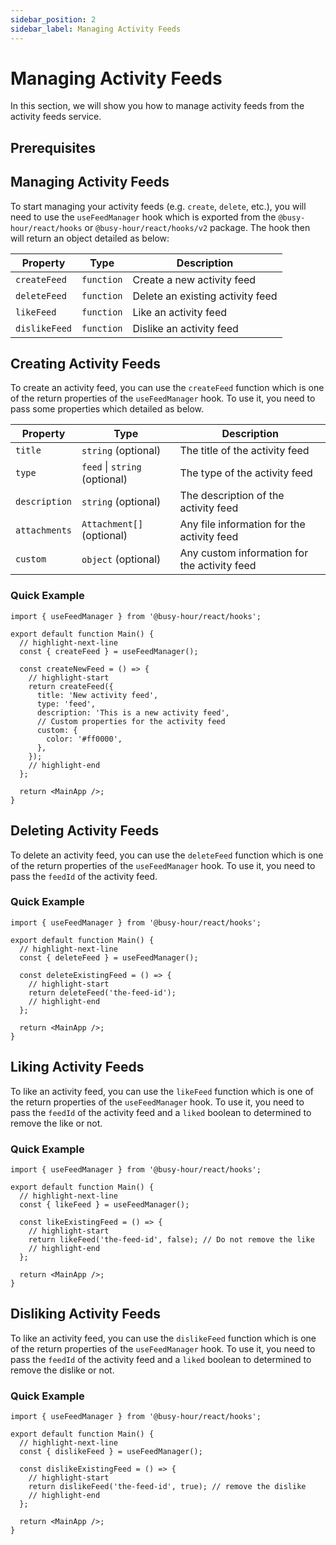 ```yaml
---
sidebar_position: 2
sidebar_label: Managing Activity Feeds
---
```



# Managing Activity Feeds

In this section, we will show you how to manage activity feeds from the activity feeds service.

## Prerequisites

<ActivityFeedPrerequisites />

## Managing Activity Feeds

To start managing your activity feeds (e.g. `create`, `delete`, etc.), you will need to use the `useFeedManager` hook which is exported from the `@busy-hour/react/hooks` or `@busy-hour/react/hooks/v2` package. The hook then will return an object detailed as below:

| Property      | Type       | Description                      |
| ------------- | ---------- | -------------------------------- |
| `createFeed`  | `function` | Create a new activity feed       |
| `deleteFeed`  | `function` | Delete an existing activity feed |
| `likeFeed`    | `function` | Like an activity feed            |
| `dislikeFeed` | `function` | Dislike an activity feed         |

## Creating Activity Feeds

To create an activity feed, you can use the `createFeed` function which is one of the return properties of the `useFeedManager` hook. To use it, you need to pass some properties which detailed as below.

| Property      | Type                          | Description                                  |
| ------------- | ----------------------------- | -------------------------------------------- |
| `title`       | `string` (optional)           | The title of the activity feed               |
| `type`        | `feed` \| `string` (optional) | The type of the activity feed                |
| `description` | `string` (optional)           | The description of the activity feed         |
| `attachments` | `Attachment[]` (optional)     | Any file information for the activity feed   |
| `custom`      | `object` (optional)           | Any custom information for the activity feed |

### Quick Example

```tsx title="src/main.tsx"
import { useFeedManager } from '@busy-hour/react/hooks';

export default function Main() {
  // highlight-next-line
  const { createFeed } = useFeedManager();

  const createNewFeed = () => {
    // highlight-start
    return createFeed({
      title: 'New activity feed',
      type: 'feed',
      description: 'This is a new activity feed',
      // Custom properties for the activity feed
      custom: {
        color: '#ff0000',
      },
    });
    // highlight-end
  };

  return <MainApp />;
}
```

## Deleting Activity Feeds

To delete an activity feed, you can use the `deleteFeed` function which is one of the return properties of the `useFeedManager` hook. To use it, you need to pass the `feedId` of the activity feed.

### Quick Example

```tsx title="src/main.tsx"
import { useFeedManager } from '@busy-hour/react/hooks';

export default function Main() {
  // highlight-next-line
  const { deleteFeed } = useFeedManager();

  const deleteExistingFeed = () => {
    // highlight-start
    return deleteFeed('the-feed-id');
    // highlight-end
  };

  return <MainApp />;
}
```

## Liking Activity Feeds

To like an activity feed, you can use the `likeFeed` function which is one of the return properties of the `useFeedManager` hook. To use it, you need to pass the `feedId` of the activity feed and a `liked` boolean to determined to remove the like or not.

### Quick Example

```tsx title="src/main.tsx"
import { useFeedManager } from '@busy-hour/react/hooks';

export default function Main() {
  // highlight-next-line
  const { likeFeed } = useFeedManager();

  const likeExistingFeed = () => {
    // highlight-start
    return likeFeed('the-feed-id', false); // Do not remove the like
    // highlight-end
  };

  return <MainApp />;
}
```

## Disliking Activity Feeds

To like an activity feed, you can use the `dislikeFeed` function which is one of the return properties of the `useFeedManager` hook. To use it, you need to pass the `feedId` of the activity feed and a `liked` boolean to determined to remove the dislike or not.

### Quick Example

```tsx title="src/main.tsx"
import { useFeedManager } from '@busy-hour/react/hooks';

export default function Main() {
  // highlight-next-line
  const { dislikeFeed } = useFeedManager();

  const dislikeExistingFeed = () => {
    // highlight-start
    return dislikeFeed('the-feed-id', true); // remove the dislike
    // highlight-end
  };

  return <MainApp />;
}
```
